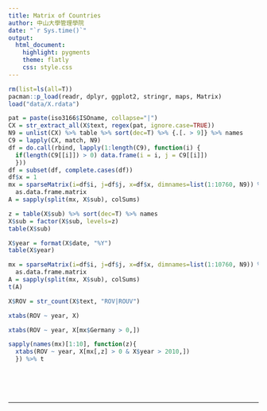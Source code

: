 ```yaml
---
title: Matrix of Countries
author: 中山大學管理學院 
date: "`r Sys.time()`"
output: 
  html_document:
    highlight: pygments
    theme: flatly
    css: style.css
---
```


```r
rm(list=ls(all=T))
pacman::p_load(readr, dplyr, ggplot2, stringr, maps, Matrix)
load("data/X.rdata")
```

```r
pat = paste(iso3166$ISOname, collapse="|")
CX = str_extract_all(X$text, regex(pat, ignore.case=TRUE))
N9 = unlist(CX) %>% table %>% sort(dec=T) %>% {.[. > 9]} %>% names
C9 = lapply(CX, match, N9)
df = do.call(rbind, lapply(1:length(C9), function(i) {
  if(length(C9[[i]]) > 0) data.frame(i = i, j = C9[[i]])
  })) 
df = subset(df, complete.cases(df))
df$x = 1
mx = sparseMatrix(i=df$i, j=df$j, x=df$x, dimnames=list(1:10760, N9)) %>% 
  as.data.frame.matrix
A = sapply(split(mx, X$sub), colSums)
```

```r
z = table(X$sub) %>% sort(dec=T) %>% names
X$sub = factor(X$sub, levels=z)
table(X$sub)
```

```r
X$year = format(X$date, "%Y")
table(X$year)
```

```r
mx = sparseMatrix(i=df$i, j=df$j, x=df$x, dimnames=list(1:10760, N9)) %>% 
  as.data.frame.matrix
A = sapply(split(mx, X$sub), colSums)
t(A)
```

```r
X$ROV = str_count(X$text, "ROV|ROUV")
```

```r
xtabs(ROV ~ year, X)
```

```r
xtabs(ROV ~ year, X[mx$Germany > 0,])
```

```r
sapply(names(mx)[1:10], function(z){
  xtabs(ROV ~ year, X[mx[,z] > 0 & X$year > 2010,])
  }) %>% t
```



<br><br><br><hr>







